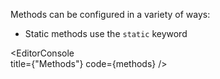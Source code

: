 
Methods can be configured in a variety of ways:

- Static methods use the `static` keyword

<EditorConsole   
  title={"Methods"}
  code={methods}
/>
